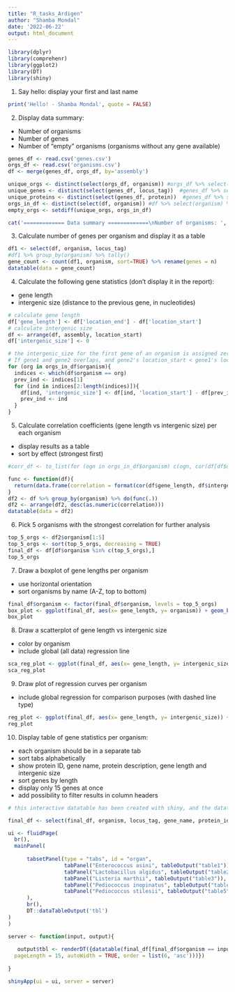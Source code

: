 ```yaml
---
title: "R_tasks_Ardigen"
author: "Shamba Mondal"
date: '2022-06-22'
output: html_document
---
```

```r
library(dplyr)
library(comprehenr)
library(ggplot2)
library(DT)
library(shiny)
```
1) Say hello: display your first and last name

```r
print('Hello! - Shamba Mondal', quote = FALSE)
```

2) Display data summary:
- Number of organisms
- Number of genes
- Number of "empty" organisms (organisms without any gene available)

```r
genes_df <- read.csv('genes.csv')
orgs_df <- read.csv('organisms.csv')
df <- merge(genes_df, orgs_df, by='assembly')

unique_orgs <- distinct(select(orgs_df, organism)) #orgs_df %>% select(organism) %>% distinct()
unique_genes <- distinct(select(genes_df, locus_tag))  #genes_df %>% select(locus_tag) %>% distinct()
unique_proteins <- distinct(select(genes_df, protein))  #genes_df %>% select(protein) %>% distinct()
orgs_in_df <- distinct(select(df, organism)) #df %>% select(organism) %>% distinct()
empty_orgs <- setdiff(unique_orgs, orgs_in_df)

cat('============= Data summary =============\nNumber of organisms: ', nrow(unique_orgs), '\nNumber of genes (locus_tag): ', nrow(unique_genes), '\nNumber of proteins: ', nrow(unique_proteins), '\nNumber of organisms without any gene available: ', nrow(empty_orgs))
```

3) Calculate number of genes per organism and display it as a table

```r
df1 <- select(df, organism, locus_tag)
#df1 %>% group_by(organism) %>% tally()
gene_count <- count(df1, organism, sort=TRUE) %>% rename(genes = n)
datatable(data = gene_count)
```

4) Calculate the following gene statistics (don't display it in the report):
- gene length
- intergenic size (distance to the previous gene, in nucleotides)

```r
# calculate gene length
df['gene_length'] <- df['location_end'] - df['location_start']
# calculate intergenic size
df <- arrange(df, assembly, location_start)
df['intergenic_size'] <- 0

# the intergenic_size for the first gene of an organism is assigned zero,
# If gene1 and gene2 overlaps, and gene2's location_start < gene1's location_end, then intergenic_size is -ve integer.
for (org in orgs_in_df$organism){
  indices <- which(df$organism == org)
  prev_ind <- indices[1]
  for (ind in indices[2:length(indices)]){
    df[ind, 'intergenic_size'] <- df[ind, 'location_start'] - df[prev_ind, 'location_end']
    prev_ind <- ind
  }
}
```

5) Calculate correlation coefficients (gene length vs intergenic size) per each organism
- display results as a table
- sort by effect (strongest first)
```r
#corr_df <- to_list(for (ogn in orgs_in_df$organism) c(ogn, cor(df[df$organism == ogn,]['gene_length'], df[df$organism == ogn,]['intergenic_size'])))

func <- function(df){
  return(data.frame(correlation = format(cor(df$gene_length, df$intergenic_size), scientific = FALSE)))
}
df2 <- df %>% group_by(organism) %>% do(func(.))
df2 <- arrange(df2, desc(as.numeric(correlation)))
datatable(data = df2)
```

6) Pick 5 organisms with the strongest correlation for further analysis

```r
top_5_orgs <- df2$organism[1:5]
top_5_orgs <- sort(top_5_orgs, decreasing = TRUE)
final_df <- df[df$organism %in% c(top_5_orgs),]
top_5_orgs
```

7) Draw a boxplot of gene lengths per organism
- use horizontal orientation
- sort organisms by name (A-Z, top to bottom)

```r
final_df$organism <- factor(final_df$organism, levels = top_5_orgs)
box_plot <- ggplot(final_df, aes(x= gene_length, y= organism)) + geom_boxplot()
box_plot
```

8) Draw a scatterplot of gene length vs intergenic size
- color by organism
- include global (all data) regression line

```r
sca_reg_plot <- ggplot(final_df, aes(x= gene_length, y= intergenic_size)) + geom_point(aes(color = organism)) + geom_smooth(method = 'lm')
sca_reg_plot
```

9) Draw plot of regression curves per organism
- include global regression for comparison purposes (with dashed line type)

```r
reg_plot <- ggplot(final_df, aes(x= gene_length, y= intergenic_size)) + geom_point(aes(color = organism)) + geom_smooth(aes(color= organism), method = 'lm', se= FALSE) + geom_smooth(method = 'lm', se= FALSE, linetype= 'dashed')
reg_plot
```

10) Display table of gene statistics per organism:
- each organism should be in a separate tab
- sort tabs alphabetically
- show protein ID, gene name, protein description, gene length and intergenic size
- sort genes by length
- display only 15 genes at once
- add possibility to filter results in column headers

```r
# this interactive datatable has been created with shiny, and the datatable does not get knitted into the static html generated with Knit. The interactive datatable can be viewed when the Rmd file is executed on RStudio during a live session, for example.

final_df <- select(final_df, organism, locus_tag, gene_name, protein_id, protein, gene_length, intergenic_size)

ui <- fluidPage(
  br(),
  mainPanel(
      
      tabsetPanel(type = "tabs", id = "organ",
                  tabPanel("Enterococcus asini", tableOutput("table1")),
                  tabPanel("Lactobacillus algidus", tableOutput("table2")),
                  tabPanel("Listeria marthii", tableOutput("table3")),
                  tabPanel("Pediococcus inopinatus", tableOutput("table4")),
                  tabPanel("Pediococcus stilesii", tableOutput("table5"))
      ),
      br(),
      DT::dataTableOutput('tbl')
)
)

server <- function(input, output){
  
   output$tbl <- renderDT({datatable(final_df[final_df$organism == input$organ,], filter = 'top', options = list(
  pageLength = 15, autoWidth = TRUE, order = list(6, 'asc')))})
  
}

shinyApp(ui = ui, server = server)

```


```
```
